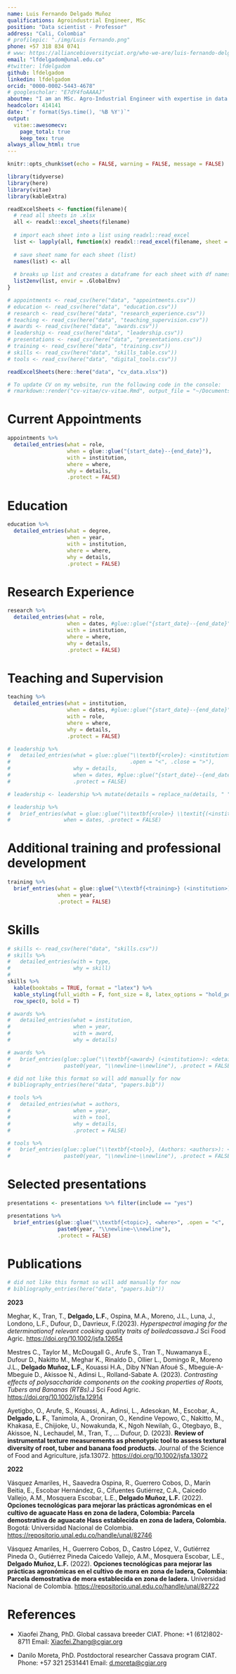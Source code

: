 ```yaml
---
name: Luis Fernando Delgado Muñoz
qualifications: Agroindustrial Engineer, MSc
position: "Data scientist - Professor"
address: "Cali, Colombia"
# profilepic: "./img/Luis Fernando.png"
phone: +57 318 834 0741
# www: https://alliancebioversityciat.org/who-we-are/luis-fernando-delgado
email: "lfdelgadom@unal.edu.co"
#twitter: lfdelgadom
github: lfdelgadom
linkedin: lfdelgadom
orcid: "0000-0002-5443-4678"
# googlescholar: "E7dY4foAAAAJ"
aboutme: "I am an MSc. Agro-Industrial Engineer with expertise in data handling and analysis in agronomy. My experience spans roles as a data scientist in cassava breeding at Alliance of Bioversity and CIAT, and as a professor. I combine data-driven approaches with agricultural studies, proficient in R, Python, command line, and GIT/GitHub. Skilled in managing large datasets, developing statistical models, and effective communication. My commitment to data science in agriculture is underscored by my dedication to teaching and empowering the next generation of data-savvy professionals."
headcolor: 414141
date: "`r format(Sys.time(), '%B %Y')`"
output: 
  vitae::awesomecv:
    page_total: true
    keep_tex: true
always_allow_html: true
---
```


```r
knitr::opts_chunk$set(echo = FALSE, warning = FALSE, message = FALSE)

library(tidyverse)
library(here)
library(vitae)
library(kableExtra)
```

```r
readExcelSheets <- function(filename){
  # read all sheets in .xlsx 
  all <- readxl::excel_sheets(filename)
  
  # import each sheet into a list using readxl::read_excel
  list <- lapply(all, function(x) readxl::read_excel(filename, sheet = x))
  
  # save sheet name for each sheet (list)
  names(list) <- all
  
  # breaks up list and creates a dataframe for each sheet with df names matching sheet names
  list2env(list, envir = .GlobalEnv)
}
```

```r
# appointments <- read_csv(here("data", "appointments.csv"))
# education <- read_csv(here("data", "education.csv"))
# research <- read_csv(here("data", "research_experience.csv"))
# teaching <- read_csv(here("data", "teaching_supervision.csv"))
# awards <- read_csv(here("data", "awards.csv"))
# leadership <- read_csv(here("data", "leadership.csv"))
# presentations <- read_csv(here("data", "presentations.csv"))
# training <- read_csv(here("data", "training.csv"))
# skills <- read_csv(here("data", "skills_table.csv"))
# tools <- read_csv(here("data", "digital_tools.csv"))

readExcelSheets(here::here("data", "cv_data.xlsx"))
```

```r
# To update CV on my website, run the following code in the console:
# rmarkdown::render("cv-vitae/cv-vitae.Rmd", output_file = "~/Documents/SR/website-apero/static/files/cv-vitae.pdf")
```

# Current Appointments

```r
appointments %>% 
  detailed_entries(what = role,
                   when = glue::glue("{start_date}--{end_date}"),
                   with = institution,
                   where = where,
                   why = details,
                   .protect = FALSE)
```

# Education

```r
education %>% 
  detailed_entries(what = degree, 
                   when = year, 
                   with = institution, 
                   where = where, 
                   why = details,
                   .protect = FALSE)
```

# Research Experience

```r
research %>%
  detailed_entries(what = role,
                   when = dates, #glue::glue("{start_date}--{end_date}"),
                   with = institution,
                   where = where,
                   why = details,
                   .protect = FALSE)
```

<!-- \newpage -->

# Teaching and Supervision

```r
teaching %>%
  detailed_entries(what = institution,
                   when = dates, #glue::glue("{start_date}--{end_date}"),
                   with = role,
                   where = where,
                   why = details,
                   .protect = FALSE)
```

```r
# leadership %>%
#   detailed_entries(what = glue::glue("\\textbf{<role>}: <institution> (<where>)",
#                                      .open = "<", .close = ">"),
#                    why = details,
#                    when = dates, #glue::glue("{start_date}--{end_date}"), 
#                    .protect = FALSE)

# leadership <- leadership %>% mutate(details = replace_na(details, " "))

# leadership %>%
#   brief_entries(what = glue::glue("\\textbf{<role>} \\textit{(<institution>)}. <details>", .open = "<", .close = ">"),
#                 when = dates, .protect = FALSE)
```

# Additional training and professional development

```r
training %>%
  brief_entries(what = glue::glue("\\textbf{<training>} (<institution>)", .open = "<", .close = ">"),
                when = year, 
                .protect = FALSE)
```

# Skills

```r
# skills <- read_csv(here("data", "skills.csv"))
# skills %>%
#   detailed_entries(with = type,
#                    why = skill)
# 
skills %>%
  kable(booktabs = TRUE, format = "latex") %>%
  kable_styling(full_width = F, font_size = 8, latex_options = "hold_position") %>%
  row_spec(0, bold = T)
```

```r
# awards %>% 
#   detailed_entries(what = institution,
#                    when = year,
#                    with = award,
#                    why = details)

# awards %>%
#   brief_entries(glue::glue("\\textbf{<award>} (<institution>): <details>", .open = "<", .close = ">"),
#                 paste0(year, "\\newline~\\newline"), .protect = FALSE)
```

```r
# did not like this format so will add manually for now
# bibliography_entries(here("data", "papers.bib")) 
```

```r
# tools %>%
#   detailed_entries(what = authors,
#                    when = year,
#                    with = tool,
#                    why = details,
#                    .protect = FALSE)

# tools %>% 
#   brief_entries(glue::glue("\\textbf{<tool>}, (Authors: <authors>): <details>", .open = "<", .close = ">"),
#                 paste0(year, "\\newline~\\newline"), .protect = FALSE)
```

<!-- \newpage -->

# Selected presentations

```r
presentations <- presentations %>% filter(include == "yes")

presentations %>%
  brief_entries(glue::glue("\\textbf{<topic>}, <where>", .open = "<", .close = ">"),
                paste0(year, "\\newline~\\newline"),
                .protect = FALSE)
```

# Publications

\footnotesize

```r
# did not like this format so will add manually for now
# bibliography_entries(here("data", "papers.bib")) 
```

\setlength{\leftskip}{0cm}

**2023**

\setlength{\leftskip}{1cm}

Meghar, K., Tran, T., **Delgado, L.F.**, Ospina, M.A., Moreno, J.L., Luna, J., Londono, L.F., Dufour, D., Davrieux, F.(2023). *Hyperspectral imaging for the determinationof relevant cooking quality traits of boiledcassava*.J Sci Food Agric. <https://doi.org/10.1002/jsfa.12654>

Mestres C., Taylor M., McDougall G., Arufe S., Tran T., Nuwamanya E., Dufour D., Nakitto M., Meghar K., Rinaldo D., Ollier L., Domingo R., Moreno J.L., **Delgado Muñoz, L.F.**, Kouassi H.A., Diby N'Nan Afoué S., Mbeguie-A-Mbeguie D., Akissoe N., Adinsi L., Rolland-Sabate A. (2023). *Contrasting effects of polysaccharide components on the cooking properties of Roots, Tubers and Bananas (RTBs)*.J Sci Food Agric. <https://doi.org/10.1002/jsfa.12914>

Ayetigbo, O., Arufe, S., Kouassi, A., Adinsi, L., Adesokan, M., Escobar, A., **Delgado, L. F.**, Tanimola, A., Oroniran, O., Kendine Vepowo, C., Nakitto, M., Khakasa, E., Chijioke, U., Nowakunda, K., Ngoh Newilah, G., Otegbayo, B., Akissoe, N., Lechaudel, M., Tran, T., ... Dufour, D. (2023). **Review of instrumental texture measurements as phenotypic tool to assess textural diversity of root, tuber and banana food products.** Journal of the Science of Food and Agriculture, jsfa.13072. <https://doi.org/10.1002/jsfa.13072>

\setlength{\leftskip}{0cm}

**2022**

\setlength{\leftskip}{1cm}

Vásquez Amariles, H., Saavedra Ospina, R., Guerrero Cobos, D., Marín Beitia, E., Escobar Hernández, G., Cifuentes Gutiérrez, C.A., Caicedo Vallejo, A.M., Mosquera Escobar, L.E., **Delgado Muñoz, L.F.** (2022). **Opciones tecnológicas para mejorar las prácticas agronómicas en el cultivo de aguacate Hass en zona de ladera, Colombia: Parcela demostrativa de aguacate Hass establecida en zona de ladera, Colombia.** Bogotá: Universidad Nacional de Colombia. <https://repositorio.unal.edu.co/handle/unal/82746>

Vásquez Amariles, H., Guerrero Cobos, D., Castro López, V., Gutiérrez Pineda O., Gutiérrez Pineda Caicedo Vallejo, A.M., Mosquera Escobar, L.E., **Delgado Muñoz, L.F.** (2022). **Opciones tecnológicas para mejorar las prácticas agronómicas en el cultivo de mora en zona de ladera, Colombia: Parcela demostrativa de mora establecida en zona de ladera.** Universidad Nacional de Colombia. <https://repositorio.unal.edu.co/handle/unal/82722>

# References

-   Xiaofei Zhang, PhD. Global cassava breeder CIAT. Phone: +1 (612)802-8711 Email: [Xiaofei.Zhang\@cgiar.org](mailto:Xiaofei.Zhang@cgiar.org){.email}

-   Danilo Moreta, PhD. Postdoctoral researcher Cassava program CIAT. Phone: +57 321 2531441 Email: [d.moreta\@cgiar.org](mailto:d.moreta@cgiar.org){.email}
